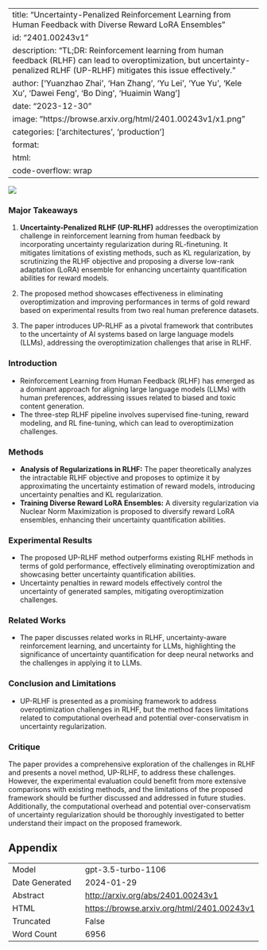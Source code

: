 
---
title: "Uncertainty-Penalized Reinforcement Learning from Human Feedback with Diverse Reward LoRA Ensembles"
id: "2401.00243v1"
description: "TL;DR: Reinforcement learning from human feedback (RLHF) can lead to overoptimization, but uncertainty-penalized RLHF (UP-RLHF) mitigates this issue effectively."
author: ['Yuanzhao Zhai', 'Han Zhang', 'Yu Lei', 'Yue Yu', 'Kele Xu', 'Dawei Feng', 'Bo Ding', 'Huaimin Wang']
date: "2023-12-30"
image: "https://browse.arxiv.org/html/2401.00243v1/x1.png"
categories: ['architectures', 'production']
format:
  html:
    code-overflow: wrap
---

![](https://browse.arxiv.org/html/2401.00243v1/x1.png)

### Major Takeaways
1. **Uncertainty-Penalized RLHF (UP-RLHF)** addresses the overoptimization challenge in reinforcement learning from human feedback by incorporating uncertainty regularization during RL-finetuning. It mitigates limitations of existing methods, such as KL regularization, by scrutinizing the RLHF objective and proposing a diverse low-rank adaptation (LoRA) ensemble for enhancing uncertainty quantification abilities for reward models.

2. The proposed method showcases effectiveness in eliminating overoptimization and improving performances in terms of gold reward based on experimental results from two real human preference datasets.

3. The paper introduces UP-RLHF as a pivotal framework that contributes to the uncertainty of AI systems based on large language models (LLMs), addressing the overoptimization challenges that arise in RLHF.

### Introduction
- Reinforcement Learning from Human Feedback (RLHF) has emerged as a dominant approach for aligning large language models (LLMs) with human preferences, addressing issues related to biased and toxic content generation.
- The three-step RLHF pipeline involves supervised fine-tuning, reward modeling, and RL fine-tuning, which can lead to overoptimization challenges.

### Methods
- **Analysis of Regularizations in RLHF:** The paper theoretically analyzes the intractable RLHF objective and proposes to optimize it by approximating the uncertainty estimation of reward models, introducing uncertainty penalties and KL regularization.
- **Training Diverse Reward LoRA Ensembles:** A diversity regularization via Nuclear Norm Maximization is proposed to diversify reward LoRA ensembles, enhancing their uncertainty quantification abilities.

### Experimental Results
- The proposed UP-RLHF method outperforms existing RLHF methods in terms of gold performance, effectively eliminating overoptimization and showcasing better uncertainty quantification abilities.
- Uncertainty penalties in reward models effectively control the uncertainty of generated samples, mitigating overoptimization challenges.

### Related Works
- The paper discusses related works in RLHF, uncertainty-aware reinforcement learning, and uncertainty for LLMs, highlighting the significance of uncertainty quantification for deep neural networks and the challenges in applying it to LLMs.

### Conclusion and Limitations
- UP-RLHF is presented as a promising framework to address overoptimization challenges in RLHF, but the method faces limitations related to computational overhead and potential over-conservatism in uncertainty regularization.

### Critique
The paper provides a comprehensive exploration of the challenges in RLHF and presents a novel method, UP-RLHF, to address these challenges. However, the experimental evaluation could benefit from more extensive comparisons with existing methods, and the limitations of the proposed framework should be further discussed and addressed in future studies. Additionally, the computational overhead and potential over-conservatism of uncertainty regularization should be thoroughly investigated to better understand their impact on the proposed framework.

## Appendix

|          |          |
|----------|----------|
| Model     | gpt-3.5-turbo-1106       |
| Date Generated     | 2024-01-29       |
| Abstract | [http://arxiv.org/abs/2401.00243v1](http://arxiv.org/abs/2401.00243v1)        |
| HTML     | [https://browse.arxiv.org/html/2401.00243v1](https://browse.arxiv.org/html/2401.00243v1)       |
| Truncated       | False       |
| Word Count       | 6956       |